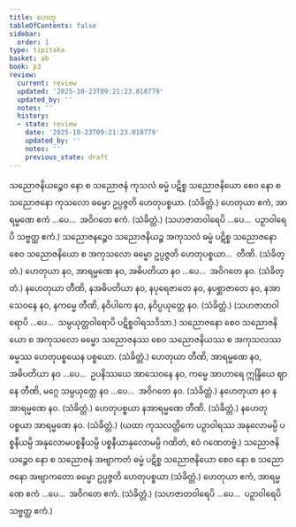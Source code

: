 ```yaml
---
title: ဟေတု
tableOfContents: false
sidebar:
  order: 1
type: tipitaka
basket: ab
book: p3
review:
  current: review
  updated: '2025-10-23T09:21:23.018779'
  updated_by: ''
  notes: ''
  history:
  - state: review
    date: '2025-10-23T09:21:23.018779'
    updated_by: ''
    notes: ''
    previous_state: draft
---
```



<ReviewStatus review={frontmatter.review} showDetails={true} />

<HypothesisAnnotation frontmatter={frontmatter} />

<DynamicBreadcrumb />

<Division number="28" book="p3" e="ch" v="39" p="374">

<Paragraph number="1756" book="p3">
သညောဇနိယဉ္စေဝ နော စ သညောဇနံ ကုသလံ ဓမ္မံ ပဋိစ္စ သညောဇနိယော စေဝ နော စ သညောဇနော ကုသလော ဓမ္မော ဥပ္ပဇ္ဇတိ ဟေတုပစ္စယာ. (သံခိတ္တံ.)
</Paragraph>

</Division>
<Division number="29" book="p3" e="ch" v="39" p="374">

<Paragraph number="1757" book="p3">
ဟေတုယာ ဧကံ, အာရမ္မဏေ ဧကံ …ပေ…  အဝိဂတေ ဧကံ. (သံခိတ္တံ.)
</Paragraph>

<Paragraph number="1758" book="p3">
(သဟဇာတဝါရေပိ …ပေ…  ပဉှာဝါရေပိ သဗ္ဗတ္ထ ဧကံ.)
</Paragraph>

</Division>
<Division number="30" book="p3" e="ch" v="39" p="374">

<Paragraph number="1759" book="p3">
သညောဇနဉ္စေဝ သညောဇနိယဉ္စ အကုသလံ ဓမ္မံ ပဋိစ္စ သညောဇနော စေဝ သညောဇနိယော စ အကုသလော ဓမ္မော ဥပ္ပဇ္ဇတိ ဟေတုပစ္စယာ…  တီဏိ. (သံခိတ္တံ.)
</Paragraph>

</Division>
<Division number="31" book="p3" e="ch" v="39" p="374">

<Paragraph number="1760" book="p3">
ဟေတုယာ နဝ, အာရမ္မဏေ နဝ, အဓိပတိယာ နဝ …ပေ…  အဝိဂတေ နဝ. (သံခိတ္တံ.)
</Paragraph>

<Paragraph number="1761" book="p3">
နဟေတုယာ တီဏိ, နအဓိပတိယာ နဝ, နပုရေဇာတေ နဝ, နပစ္ဆာဇာတေ နဝ, နအာသေဝနေ နဝ, နကမ္မေ တီဏိ, နဝိပါကေ နဝ, နဝိပ္ပယုတ္တေ နဝ. (သံခိတ္တံ.)
</Paragraph>

<Paragraph number="1762" book="p3">
(သဟဇာတဝါရောပိ …ပေ…  သမ္ပယုတ္တဝါရောပိ ပဋိစ္စဝါရသဒိသာ.)
</Paragraph>

</Division>
<Division number="32" book="p3" e="ch" v="39" p="375">

<Paragraph number="1763" book="p3">
သညောဇနော စေဝ သညောဇနိယော စ အကုသလော ဓမ္မော သညောဇနဿ စေဝ သညောဇနိယဿ စ အကုသလဿ ဓမ္မဿ ဟေတုပစ္စယေန ပစ္စယော. (သံခိတ္တံ.)
</Paragraph>

</Division>
<Division number="33" book="p3" e="ch" v="39" p="375">

<Paragraph number="1764" book="p3">
ဟေတုယာ တီဏိ, အာရမ္မဏေ နဝ, အဓိပတိယာ နဝ …ပေ…  ဥပနိဿယေ အာသေဝနေ နဝ, ကမ္မေ အာဟာရေ ဣန္ဒြိယေ ဈာနေ တီဏိ, မဂ္ဂေ သမ္ပယုတ္တေ နဝ …ပေ…  အဝိဂတေ နဝ. (သံခိတ္တံ.)
</Paragraph>

</Division>
<Division number="34" book="p3" e="ch" v="39" p="375">

<Paragraph number="1765" book="p3">
နဟေတုယာ နဝ နအာရမ္မဏေ နဝ. (သံခိတ္တံ.)
</Paragraph>

<Paragraph number="1766" book="p3">
ဟေတုပစ္စယာ နအာရမ္မဏေ တီဏိ. (သံခိတ္တံ.)
</Paragraph>

<Paragraph number="1767" book="p3">
နဟေတုပစ္စယာ အာရမ္မဏေ နဝ. (သံခိတ္တံ.)
</Paragraph>

<Paragraph number="1768" book="p3">
(ယထာ ကုသလတ္တိကေ ပဉှာဝါရဿ အနုလောမမ္ပိ ပစ္စနီယမ္ပိ အနုလောမပစ္စနီယမ္ပိ ပစ္စနီယာနုလောမမ္ပိ ဂဏိတံ, ဧဝံ ဂဏေတဗ္ဗံ.)
</Paragraph>

</Division>
<Division number="35" book="p3" e="ch" v="39" p="375">

<Paragraph number="1769" book="p3">
သညောဇနိယဉ္စေဝ နော စ သညောဇနံ အဗျာကတံ ဓမ္မံ ပဋိစ္စ သညောဇနိယော စေဝ နော စ သညောဇနော အဗျာကတော ဓမ္မော ဥပ္ပဇ္ဇတိ ဟေတုပစ္စယာ (သံခိတ္တံ.)
</Paragraph>

</Division>
<Division number="36" book="p3" e="ch" v="39" p="375">

<Paragraph number="1770" book="p3">
ဟေတုယာ ဧကံ, အာရမ္မဏေ ဧကံ …ပေ…  အဝိဂတေ ဧကံ. (သံခိတ္တံ.)
</Paragraph>

<Paragraph number="1771" book="p3">
(သဟဇာတဝါရေပိ …ပေ…  ပဉှာဝါရေပိ သဗ္ဗတ္ထ ဧကံ.)
</Paragraph>
</Division>